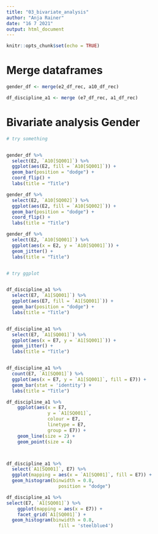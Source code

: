 ```yaml
---
title: "03_bivariate_analysis"
author: "Anja Rainer"
date: "16 7 2021"
output: html_document
---
```


```r
knitr::opts_chunk$set(echo = TRUE)
```

# Merge dataframes

```r
gender_df <- merge(e2_df_rec, a10_df_rec)

df_discipline_a1 <- merge (e7_df_rec, a1_df_rec)

```

# Bivariate analysis Gender

```r
# try something


gender_df %>%
  select(E2, `A10[SQ001]`) %>% 
  ggplot(aes(E2, fill = `A10[SQ001]`)) +
  geom_bar(position = "dodge") +
  coord_flip() +
  labs(title = "Title")

gender_df %>%
  select(E2, `A10[SQ002]`) %>% 
  ggplot(aes(E2, fill = `A10[SQ002]`)) +
  geom_bar(position = "dodge") +
  coord_flip() +
  labs(title = "Title")

gender_df %>%
  select(E2, `A10[SQ001]`) %>% 
  ggplot(aes(x = E2, y = `A10[SQ001]`)) +
  geom_jitter() +
  labs(title = "Title")



```

```r

# try ggplot


df_discipline_a1 %>%
  select(E7, `A1[SQ001]`) %>% 
  ggplot(aes(E7, fill = `A1[SQ001]`)) +
  geom_bar(position = "dodge") +
  labs(title = "Title")


df_discipline_a1 %>%
  select(E7, `A1[SQ001]`) %>% 
  ggplot(aes(x = E7, y = `A1[SQ001]`)) +
  geom_jitter() +
  labs(title = "Title")


df_discipline_a1 %>%
  count(E7, `A1[SQ001]`) %>% 
  ggplot(aes(x = E7, y = `A1[SQ001]`, fill = E7)) +
  geom_bar(stat = 'identity') +
  labs(title = "Title")

df_discipline_a1 %>%
    ggplot(aes(x = E7,
               y = `A1[SQ001]`,
               colour = E7,
               linetype = E7,
               group = E7)) + 
    geom_line(size = 2) + 
    geom_point(size = 4)



df_discipline_a1 %>%
  select(`A1[SQ001]`, E7) %>% 
  ggplot(mapping = aes(x = `A1[SQ001]`, fill = E7)) + 
  geom_histogram(binwidth = 0.8, 
                   position = "dodge")

df_discipline_a1 %>%
select(E7, `A1[SQ001]`) %>% 
    ggplot(mapping = aes(x = E7)) +
    facet_grid(`A1[SQ001]`) + 
  geom_histogram(binwidth = 0.8,
                   fill = 'steelblue4')

```


